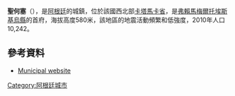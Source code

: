 '''聖何塞'''（{{lang-es|San José de Piedra Blanca}}），是[[阿根廷|阿根廷]]的城鎮，位於該國西北部[[卡塔馬卡省|卡塔馬卡省]]，是[[弗賴馬梅爾托埃斯基烏縣|弗賴馬梅爾托埃斯基烏縣]]的首府，海拔高度580米，該地區的地震活動頻繁和低強度，2010年人口10,242。

==參考資料==
*{{es icon}} [https://web.archive.org/web/20020128040130/http://www.civitas.gov.ar/municipios/portal.asp?mid=28 Municipal website]

{{Argentina-geo-stub}}
[[Category:阿根廷城市|Category:阿根廷城市]]